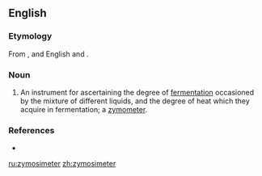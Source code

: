 ==English==

===Etymology===
From {{AGr.}} {{term||[[ζύμωσις]]|fermentation}}, and English {{term|-i-}} and {{term|-meter}}.

===Noun===
{{en-noun}}

# An instrument for ascertaining the degree of [[fermentation]] occasioned by the mixture of different liquids, and the degree of heat which they acquire in fermentation; a [[zymometer]].

===References===
* {{R:Webster 1913}}

[[ru:zymosimeter]]
[[zh:zymosimeter]]